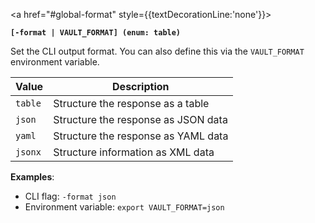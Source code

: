 <a id="global-format" />

<a href="#global-format" style={{textDecorationLine:'none'}}>

**`[-format | VAULT_FORMAT] (enum: table)`**

</a>

Set the CLI output format. You can also define this via the `VAULT_FORMAT` 
environment variable.

Value   | Description
------- | -----------
`table` | Structure the response as a table
`json`  | Structure the response as JSON data
`yaml`  | Structure the response as YAML data
`jsonx` | Structure information as XML data

**Examples**:

- CLI flag: `-format json`
- Environment variable: `export VAULT_FORMAT=json`
